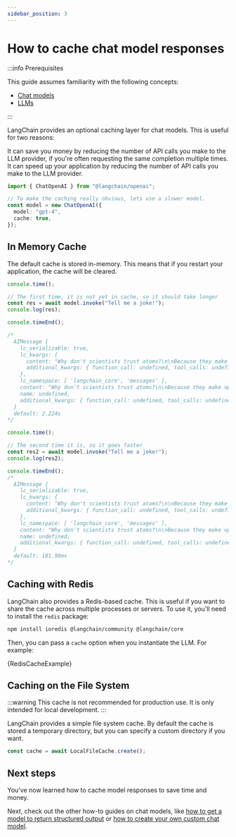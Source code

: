 ```yaml
---
sidebar_position: 3
---
```


# How to cache chat model responses

:::info Prerequisites

This guide assumes familiarity with the following concepts:

- [Chat models](/docs/concepts/chat_modelss)
- [LLMs](/docs/concepts/text_llms)

:::

LangChain provides an optional caching layer for chat models. This is useful for two reasons:

It can save you money by reducing the number of API calls you make to the LLM provider, if you're often requesting the same completion multiple times.
It can speed up your application by reducing the number of API calls you make to the LLM provider.


```typescript
import { ChatOpenAI } from "@langchain/openai";

// To make the caching really obvious, lets use a slower model.
const model = new ChatOpenAI({
  model: "gpt-4",
  cache: true,
});
```

## In Memory Cache

The default cache is stored in-memory. This means that if you restart your application, the cache will be cleared.

```typescript
console.time();

// The first time, it is not yet in cache, so it should take longer
const res = await model.invoke("Tell me a joke!");
console.log(res);

console.timeEnd();

/*
  AIMessage {
    lc_serializable: true,
    lc_kwargs: {
      content: "Why don't scientists trust atoms?\n\nBecause they make up everything!",
      additional_kwargs: { function_call: undefined, tool_calls: undefined }
    },
    lc_namespace: [ 'langchain_core', 'messages' ],
    content: "Why don't scientists trust atoms?\n\nBecause they make up everything!",
    name: undefined,
    additional_kwargs: { function_call: undefined, tool_calls: undefined }
  }
  default: 2.224s
*/
```

```typescript
console.time();

// The second time it is, so it goes faster
const res2 = await model.invoke("Tell me a joke!");
console.log(res2);

console.timeEnd();
/*
  AIMessage {
    lc_serializable: true,
    lc_kwargs: {
      content: "Why don't scientists trust atoms?\n\nBecause they make up everything!",
      additional_kwargs: { function_call: undefined, tool_calls: undefined }
    },
    lc_namespace: [ 'langchain_core', 'messages' ],
    content: "Why don't scientists trust atoms?\n\nBecause they make up everything!",
    name: undefined,
    additional_kwargs: { function_call: undefined, tool_calls: undefined }
  }
  default: 181.98ms
*/
```

## Caching with Redis

LangChain also provides a Redis-based cache. This is useful if you want to share the cache across multiple processes or servers.
To use it, you'll need to install the `redis` package:

```bash npm2yarn
npm install ioredis @langchain/community @langchain/core
```

Then, you can pass a `cache` option when you instantiate the LLM. For example:


<CodeBlock language="typescript">{RedisCacheExample}</CodeBlock>

## Caching on the File System

:::warning
This cache is not recommended for production use. It is only intended for local development.
:::

LangChain provides a simple file system cache.
By default the cache is stored a temporary directory, but you can specify a custom directory if you want.

```typescript
const cache = await LocalFileCache.create();
```

## Next steps

You've now learned how to cache model responses to save time and money.

Next, check out the other how-to guides on chat models, like [how to get a model to return structured output](/docs/how_to/structured_output) or [how to create your own custom chat model](/docs/how_to/custom_chat).

